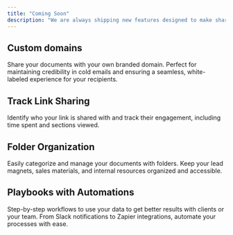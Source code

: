 ```yaml
---
title: "Coming Soon"
description: "We are always shipping new features designed to make sharing easier and follow-ups faster. "
---
```


## Custom domains

Share your documents with your own branded domain. Perfect for maintaining credibility in cold emails and ensuring a seamless, white-labeled experience for your recipients.

## **Track Link Sharing**

Identify who your link is shared with and track their engagement, including time spent and sections viewed.

## **Folder Organization**

Easily categorize and manage your documents with folders. Keep your lead magnets, sales materials, and internal resources organized and accessible.

## **Playbooks with Automations**

Step-by-step workflows to use your data to get better results with clients or your team. From Slack notifications to Zapier integrations, automate your processes with ease.